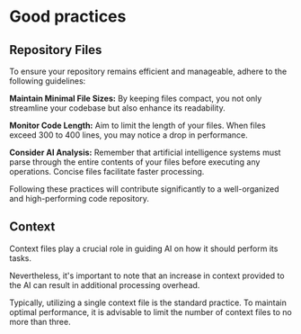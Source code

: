 # Good practices

## Repository Files

To ensure your repository remains efficient and manageable, adhere to the following guidelines:

**Maintain Minimal File Sizes:** By keeping files compact, you not only streamline your codebase but also enhance its readability.

**Monitor Code Length:** Aim to limit the length of your files. When files exceed 300 to 400 lines, you may notice a drop in performance.

**Consider AI Analysis:** Remember that artificial intelligence systems must parse through the entire contents of your files before executing any operations. Concise files facilitate faster processing.

Following these practices will contribute significantly to a well-organized and high-performing code repository.

## Context

Context files play a crucial role in guiding AI on how it should perform its tasks.

Nevertheless, it's important to note that an increase in context provided to the AI can result in additional processing overhead.

Typically, utilizing a single context file is the standard practice. To maintain optimal performance, it is advisable to limit the number of context files to no more than three.
